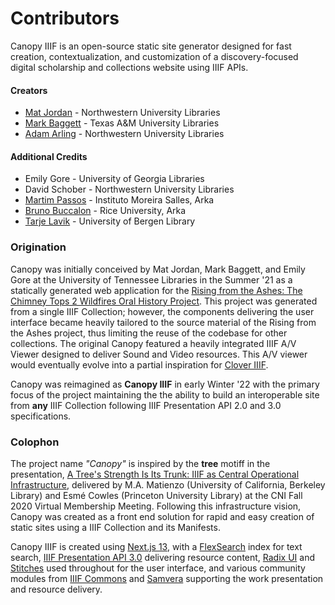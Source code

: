 # Contributors

Canopy IIIF is an open-source static site generator designed for fast creation, contextualization, and customization of a discovery-focused digital scholarship and collections website using IIIF APIs.

#### Creators

- [Mat Jordan](https://github.com/mathewjordan) - Northwestern University Libraries
- [Mark Baggett](https://github.com/markpbaggett) - Texas A&M University Libraries
- [Adam Arling](https://github.com/adamjarling) - Northwestern University Libraries

#### Additional Credits

- Emily Gore - University of Georgia Libraries
- David Schober - Northwestern University Libraries
- [Martim Passos](https://github.com/martimpassos) - Instituto Moreira Salles, Arka
- [Bruno Buccalon](https://github.com/buccalon) - Rice University, Arka
- [Tarje Lavik](https://github.com/tarjelavik) - University of Bergen Library

### Origination

Canopy was initially conceived by Mat Jordan, Mark Baggett, and Emily Gore at the University of Tennessee Libraries in the Summer '21 as a statically generated web application for the [Rising from the Ashes: The Chimney Tops 2 Wildfires Oral History Project](https://rfta.lib.utk.edu/). This project was generated from a single IIIF Collection; however, the components delivering the user interface became heavily tailored to the source material of the Rising from the Ashes project, thus limiting the reuse of the codebase for other collections. The original Canopy featured a heavily integrated IIIF A/V Viewer designed to deliver Sound and Video resources. This A/V viewer would eventually evolve into a partial inspiration for [Clover IIIF](https://samvera-labs.github.io/clover-iiif/).

Canopy was reimagined as **Canopy IIIF** in early Winter '22 with the primary focus of the project maintaining the the ability to build an interoperable site from **any** IIIF Collection following IIIF Presentation API 2.0 and 3.0 specifications.

### Colophon

The project name *"Canopy"* is inspired by the **tree** motiff in the presentation, [A Tree's Strength Is Its Trunk: IIIF as Central Operational Infrastructure](https://www.cni.org/topics/standards/a-trees-strength-is-its-trunk-iiif-as-central-operational-infrastructure), delivered by M.A. Matienzo (University of California, Berkeley Library) and Esmé Cowles (Princeton University Library) at the CNI Fall 2020 Virtual Membership Meeting. Following this infrastructure vision, Canopy was created as a front end solution for rapid and easy creation of static sites using a IIIF Collection and its Manifests.

Canopy IIIF is created using [Next.js 13](https://nextjs.org/), with a [FlexSearch](https://github.com/nextapps-de/flexsearch) index for text search, [IIIF Presentation API 3.0](https://iiif.io/api/presentation/3.0/) delivering resource content, [Radix UI](https://www.radix-ui.com/) and [Stitches](https://stitches.dev/) used throughout for the user interface, and various community modules from [IIIF Commons](https://github.com/IIIF-Commons) and [Samvera](https://samvera.org/) supporting the work presentation and resource delivery.
